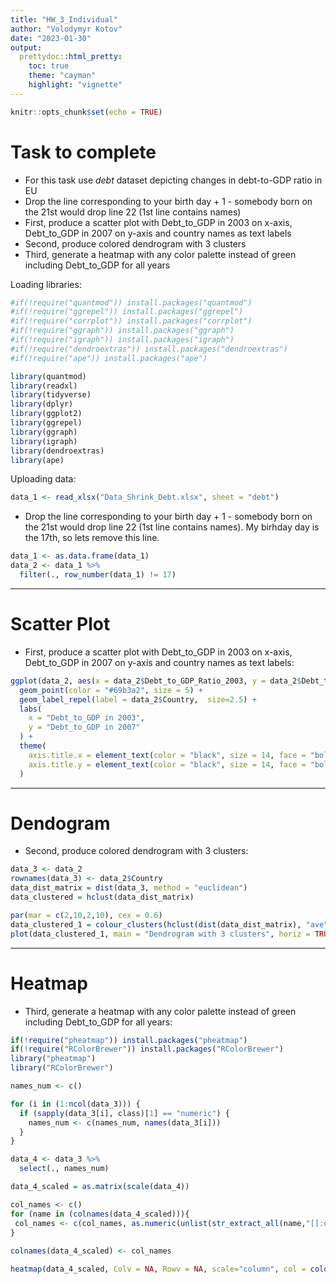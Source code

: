 ```yaml
---
title: "HW_3_Individual"
author: "Volodymyr Kotov"
date: "2023-01-30"
output: 
  prettydoc::html_pretty:
    toc: true
    theme: "cayman"
    highlight: "vignette"
---
```


```r
knitr::opts_chunk$set(echo = TRUE)
```


# Task to complete

- For this task use *debt* dataset depicting changes in debt-to-GDP ratio in EU
- Drop the line corresponding to your birth day + 1 - somebody born on the 21st would drop line 22 (1st line contains names)
- First, produce a scatter plot with Debt_to_GDP in 2003 on x-axis, Debt_to_GDP in 2007 on y-axis and country names as text labels
- Second, produce colored dendrogram with 3 clusters 
- Third, generate a heatmap with any color palette instead of green including Debt_to_GDP for all years

Loading libraries:

```r

#if(!require("quantmod")) install.packages("quantmod")
#if(!require("ggrepel")) install.packages("ggrepel")
#if(!require("corrplot")) install.packages("corrplot")
#if(!require("ggraph")) install.packages("ggraph")
#if(!require("igraph")) install.packages("igraph")
#if(!require("dendroextras")) install.packages("dendroextras")
#if(!require("ape")) install.packages("ape")

library(quantmod) 
library(readxl)
library(tidyverse)
library(dplyr)
library(ggplot2)
library(ggrepel)
library(ggraph)
library(igraph)
library(dendroextras)
library(ape)

```

Uploading data:

```r

data_1 <- read_xlsx("Data_Shrink_Debt.xlsx", sheet = "debt")

```


- Drop the line corresponding to your birth day + 1 - somebody born on the 21st would drop line 22 (1st line contains names). My birhday day is the 17th, so lets remove this line.

```r

data_1 <- as.data.frame(data_1)
data_2 <- data_1 %>% 
  filter(., row_number(data_1) != 17)

```

------------------------------------------------------------------------

# Scatter Plot

- First, produce a scatter plot with Debt_to_GDP in 2003 on x-axis, Debt_to_GDP in 2007 on y-axis and country names as text labels:

```r

ggplot(data_2, aes(x = data_2$Debt_to_GDP_Ratio_2003, y = data_2$Debt_to_GDP_Ratio_2007)) + 
  geom_point(color = "#69b3a2", size = 5) + 
  geom_label_repel(label = data_2$Country,  size=2.5) +
  labs(
    x = "Debt_to_GDP in 2003",
    y = "Debt_to_GDP in 2007"
  ) +
  theme(
    axis.title.x = element_text(color = "black", size = 14, face = "bold"),
    axis.title.y = element_text(color = "black", size = 14, face = "bold")
  )

```

------------------------------------------------------------------------

# Dendogram

- Second, produce colored dendrogram with 3 clusters:

```r

data_3 <- data_2
rownames(data_3) <- data_2$Country
data_dist_matrix = dist(data_3, method = "euclidean")
data_clustered = hclust(data_dist_matrix)

par(mar = c(2,10,2,10), cex = 0.6)
data_clustered_1 = colour_clusters(hclust(dist(data_dist_matrix), "ave"), 3, groupLabels = as.roman)
plot(data_clustered_1, main = "Dendrogram with 3 clusters", horiz = TRUE, type = "triangle")

```

------------------------------------------------------------------------

# Heatmap

- Third, generate a heatmap with any color palette instead of green including Debt_to_GDP for all years:

```r
if(!require("pheatmap")) install.packages("pheatmap")
if(!require("RColorBrewer")) install.packages("RColorBrewer")
library("pheatmap")
library("RColorBrewer")

names_num <- c()

for (i in (1:ncol(data_3))) {
  if (sapply(data_3[i], class)[1] == "numeric") {
    names_num <- c(names_num, names(data_3[i]))
  }
} 

data_4 <- data_3 %>% 
  select(., names_num)

data_4_scaled = as.matrix(scale(data_4))

col_names <- c()
for (name in (colnames(data_4_scaled))){
 col_names <- c(col_names, as.numeric(unlist(str_extract_all(name,"[[:digit:]]{4}"))))
}
    
colnames(data_4_scaled) <- col_names

heatmap(data_4_scaled, Colv = NA, Rowv = NA, scale="column", col = colorRampPalette(brewer.pal(8, "Blues"))(25), main="Debt to GDP ratio heatmap", cexRow = 0.9, cexCol = 0.9, xlab="year")

```


